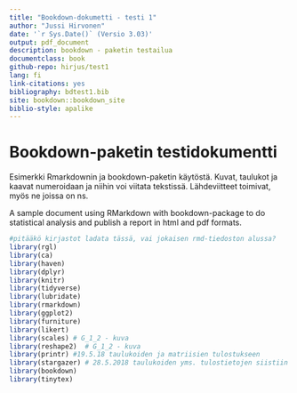 ```yaml
---
title: "Bookdown-dokumetti - testi 1"
author: "Jussi Hirvonen"
date: '`r Sys.Date()` (Versio 3.03)'
output: pdf_document
description: bookdown - paketin testailua
documentclass: book
github-repo: hirjus/test1
lang: fi
link-citations: yes
bibliography: bdtest1.bib
site: bookdown::bookdown_site
biblio-style: apalike
---
```


# Bookdown-paketin testidokumentti

Esimerkki Rmarkdownin ja bookdown-paketin käytöstä. Kuvat, taulukot ja kaavat numeroidaan ja niihin voi viitata tekstissä. Lähdeviitteet toimivat, myös ne joissa on ns.

A sample document using RMarkdown with bookdown-package to do statistical analysis and publish a report in html and pdf formats.

```r
#pitääkö kirjastot ladata tässä, vai jokaisen rmd-tiedoston alussa?
library(rgl)
library(ca)
library(haven)
library(dplyr)
library(knitr)
library(tidyverse)
library(lubridate)
library(rmarkdown)
library(ggplot2)
library(furniture)
library(likert)
library(scales) # G_1_2 - kuva
library(reshape2)  # G_1_2 - kuva
library(printr) #19.5.18 taulukoiden ja matriisien tulostukseen
library(stargazer) # 28.5.2018 taulukoiden yms. tulostietojen siistiin tulostukseen
library(bookdown)
library(tinytex)
```
